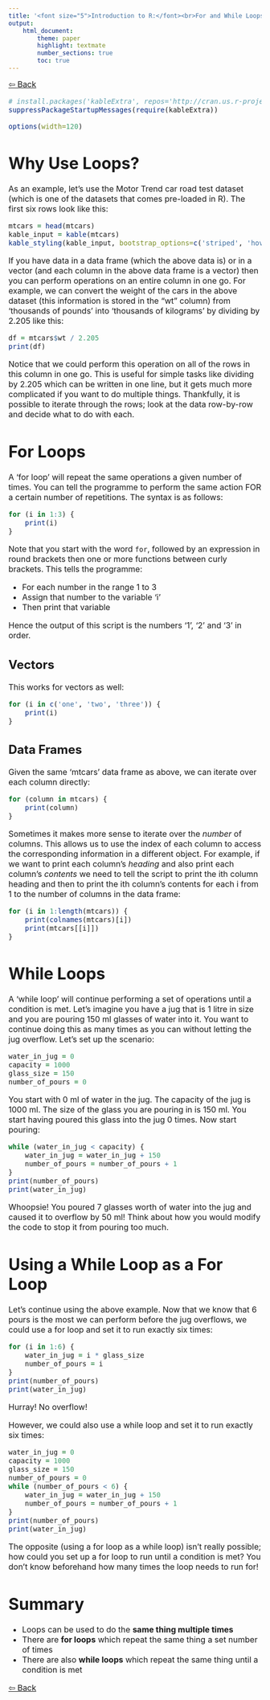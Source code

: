 ```yaml
---
title: '<font size="5">Introduction to R:</font><br>For and While Loops'
output:
    html_document:
        theme: paper
        highlight: textmate
        number_sections: true
        toc: true
---
```

<font size="3">
[⇦ Back](../../R.html)

```r
# install.packages('kableExtra', repos='http://cran.us.r-project.org')
suppressPackageStartupMessages(require(kableExtra))

options(width=120)
```

Why Use Loops?
==============
As an example, let's use the Motor Trend car road test dataset (which is one of the datasets that comes pre-loaded in R). The first six rows look like this:

```r
mtcars = head(mtcars)
kable_input = kable(mtcars)
kable_styling(kable_input, bootstrap_options=c('striped', 'hover', 'condensed'))
```

If you have data in a data frame (which the above data is) or in a vector (and each column in the above data frame is a vector) then you can perform operations on an entire column in one go. For example, we can convert the weight of the cars in the above dataset (this information is stored in the "wt" column) from 'thousands of pounds' into 'thousands of kilograms' by dividing by 2.205 like this:

```r
df = mtcars$wt / 2.205
print(df)
```

Notice that we could perform this operation on all of the rows in this column in one go. This is useful for simple tasks like dividing by 2.205 which can be written in one line, but it gets much more complicated if you want to do multiple things. Thankfully, it is possible to iterate through the rows; look at the data row-by-row and decide what to do with each.

For Loops
=========
A 'for loop' will repeat the same operations a given number of times. You can tell the programme to perform the same action FOR a certain number of repetitions. The syntax is as follows:

```r
for (i in 1:3) {
    print(i)
}
```

Note that you start with the word `for`, followed by an expression in round brackets then one or more functions between curly brackets. This tells the programme:

- For each number in the range 1 to 3
- Assign that number to the variable 'i'
- Then print that variable

Hence the output of this script is the numbers '1', '2' and '3' in order.

Vectors
-------
This works for vectors as well:

```r
for (i in c('one', 'two', 'three')) {
    print(i)
}
```

Data Frames
-----------
Given the same 'mtcars' data frame as above, we can iterate over each column directly:

```r
for (column in mtcars) {
    print(column)
}
```

Sometimes it makes more sense to iterate over the _number_ of columns. This allows us to use the index of each column to access the corresponding information in a different object. For example, if we want to print each column's _heading_ and also print each column's _contents_ we need to tell the script to print the ith column heading and then to print the ith column's contents for each i from 1 to the number of columns in the data frame:

```r
for (i in 1:length(mtcars)) {
    print(colnames(mtcars)[i])
    print(mtcars[[i]])
}
```

While Loops
===========
A 'while loop' will continue performing a set of operations until a condition is met. Let's imagine you have a jug that is 1 litre in size and you are pouring 150 ml glasses of water into it. You want to continue doing this as many times as you can without letting the jug overflow. Let's set up the scenario:

```r
water_in_jug = 0
capacity = 1000
glass_size = 150
number_of_pours = 0
```

You start with 0 ml of water in the jug. The capacity of the jug is 1000 ml. The size of the glass you are pouring in is 150 ml. You start having poured this glass into the jug 0 times. Now start pouring:

```r
while (water_in_jug < capacity) {
    water_in_jug = water_in_jug + 150
    number_of_pours = number_of_pours + 1
}
print(number_of_pours)
print(water_in_jug)
```

Whoopsie! You poured 7 glasses worth of water into the jug and caused it to overflow by 50 ml! Think about how you would modify the code to stop it from pouring too much.

Using a While Loop as a For Loop
================================
Let's continue using the above example. Now that we know that 6 pours is the most we can perform before the jug overflows, we could use a for loop and set it to run exactly six times:

```r
for (i in 1:6) {
    water_in_jug = i * glass_size
    number_of_pours = i
}
print(number_of_pours)
print(water_in_jug)
```

Hurray! No overflow!

However, we could also use a while loop and set it to run exactly six times:

```r
water_in_jug = 0
capacity = 1000
glass_size = 150
number_of_pours = 0
while (number_of_pours < 6) {
    water_in_jug = water_in_jug + 150
    number_of_pours = number_of_pours + 1
}
print(number_of_pours)
print(water_in_jug)
```

The opposite (using a for loop as a while loop) isn't really possible; how could you set up a for loop to run until a condition is met? You don't know beforehand how many times the loop needs to run for!

Summary
=======
- Loops can be used to do the __same thing multiple times__
- There are __for loops__ which repeat the same thing a set number of times
- There are also __while loops__ which repeat the same thing until a condition is met

[⇦ Back](../../R.html)
</font>